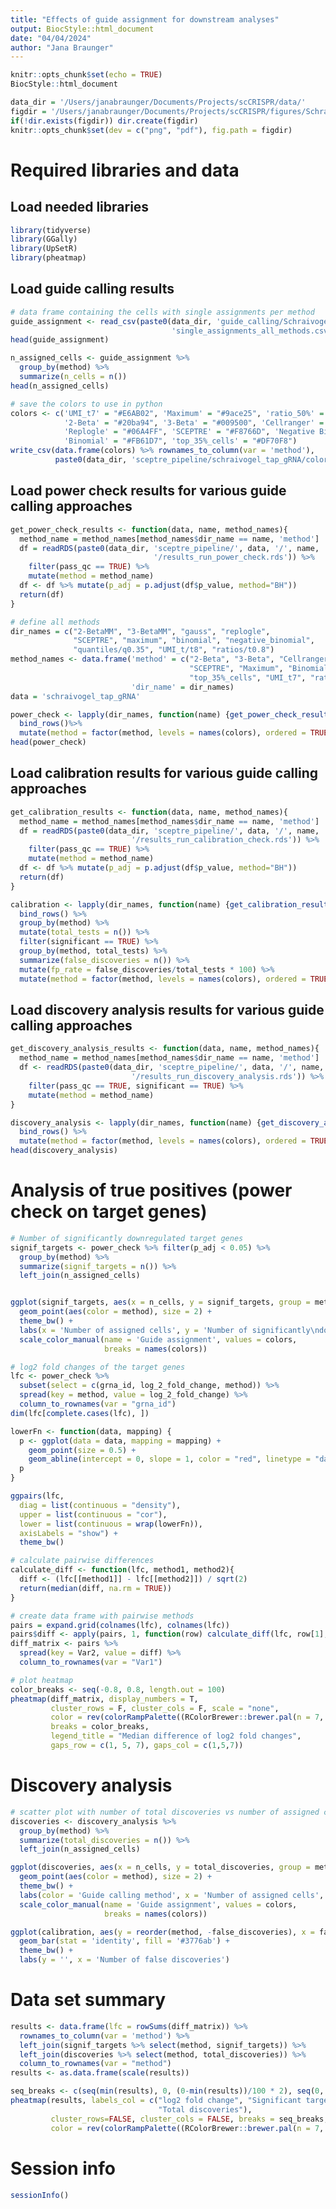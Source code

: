 ```yaml
---
title: "Effects of guide assignment for downstream analyses"
output: BiocStyle::html_document
date: "04/04/2024"
author: "Jana Braunger"
---
```


```r
knitr::opts_chunk$set(echo = TRUE)
BiocStyle::html_document 

data_dir = '/Users/janabraunger/Documents/Projects/scCRISPR/data/'
figdir = '/Users/janabraunger/Documents/Projects/scCRISPR/figures/Schraivogel_TAP/'
if(!dir.exists(figdir)) dir.create(figdir)
knitr::opts_chunk$set(dev = c("png", "pdf"), fig.path = figdir)
```

# Required libraries and data
## Load needed libraries
```r
library(tidyverse)
library(GGally)
library(UpSetR)
library(pheatmap)
```

## Load guide calling results
```r
# data frame containing the cells with single assignments per method
guide_assignment <- read_csv(paste0(data_dir, 'guide_calling/Schraivogel_TAP/', 
                                    'single_assignments_all_methods.csv'), show_col_types = FALSE) 
head(guide_assignment)

n_assigned_cells <- guide_assignment %>% 
  group_by(method) %>%
  summarize(n_cells = n()) 
head(n_assigned_cells)
```

```r
# save the colors to use in python
colors <- c('UMI_t7' = "#E6AB02", 'Maximum' = "#9ace25", 'ratio_50%' = "#00d360", 
            '2-Beta' = "#20ba94", '3-Beta' = "#009500", 'Cellranger' = "#06cdff",
            'Replogle' = "#06A4FF", 'SCEPTRE' = "#F8766D", 'Negative Binomial' = "#FF66A8", 
            'Binomial' = "#FB61D7", 'top_35%_cells' = "#DF70F8")
write_csv(data.frame(colors) %>% rownames_to_column(var = 'method'), 
          paste0(data_dir, 'sceptre_pipeline/schraivogel_tap_gRNA/colors.csv'))
```


## Load power check results for various guide calling approaches
```r
get_power_check_results <- function(data, name, method_names){
  method_name = method_names[method_names$dir_name == name, 'method']
  df = readRDS(paste0(data_dir, 'sceptre_pipeline/', data, '/', name, 
                                '/results_run_power_check.rds')) %>%
    filter(pass_qc == TRUE) %>%
    mutate(method = method_name)
  df <- df %>% mutate(p_adj = p.adjust(df$p_value, method="BH"))
  return(df)
}
```

```r
# define all methods
dir_names = c("2-BetaMM", "3-BetaMM", "gauss", "replogle", 
              "SCEPTRE", "maximum", "binomial", "negative_binomial",
              "quantiles/q0.35", "UMI_t/t8", "ratios/t0.8")
method_names <- data.frame('method' = c("2-Beta", "3-Beta", "Cellranger", "Replogle", 
                                        "SCEPTRE", "Maximum", "Binomial", "Negative Binomial",
                                        "top_35%_cells", "UMI_t7", "ratio_50%"), 
                           'dir_name' = dir_names)
data = 'schraivogel_tap_gRNA'

power_check <- lapply(dir_names, function(name) {get_power_check_results(data, name, method_names)}) %>% 
  bind_rows()%>%
  mutate(method = factor(method, levels = names(colors), ordered = TRUE))
head(power_check)
```


## Load calibration results for various guide calling approaches
```r
get_calibration_results <- function(data, name, method_names){
  method_name = method_names[method_names$dir_name == name, 'method']
  df = readRDS(paste0(data_dir, 'sceptre_pipeline/', data, '/', name, 
                           '/results_run_calibration_check.rds')) %>%
    filter(pass_qc == TRUE) %>%
    mutate(method = method_name)
  df <- df %>% mutate(p_adj = p.adjust(df$p_value, method="BH"))
  return(df)
}
```

```r
calibration <- lapply(dir_names, function(name) {get_calibration_results(data, name, method_names)}) %>% 
  bind_rows() %>%
  group_by(method) %>%
  mutate(total_tests = n()) %>%
  filter(significant == TRUE) %>%
  group_by(method, total_tests) %>%
  summarize(false_discoveries = n()) %>%
  mutate(fp_rate = false_discoveries/total_tests * 100) %>%
  mutate(method = factor(method, levels = names(colors), ordered = TRUE))
```


## Load discovery analysis results for various guide calling approaches
```r
get_discovery_analysis_results <- function(data, name, method_names){
  method_name = method_names[method_names$dir_name == name, 'method']
  df <- readRDS(paste0(data_dir, 'sceptre_pipeline/', data, '/', name, 
                           '/results_run_discovery_analysis.rds')) %>%
    filter(pass_qc == TRUE, significant == TRUE) %>%
    mutate(method = method_name)
}
```

```r
discovery_analysis <- lapply(dir_names, function(name) {get_discovery_analysis_results(data, name, method_names)}) %>% 
  bind_rows() %>%
  mutate(method = factor(method, levels = names(colors), ordered = TRUE))
head(discovery_analysis)
```


# Analysis of true positives (power check on target genes)
```r
# Number of significantly downregulated target genes
signif_targets <- power_check %>% filter(p_adj < 0.05) %>% 
  group_by(method) %>% 
  summarize(signif_targets = n()) %>%
  left_join(n_assigned_cells)


ggplot(signif_targets, aes(x = n_cells, y = signif_targets, group = method)) +
  geom_point(aes(color = method), size = 2) + 
  theme_bw() + 
  labs(x = 'Number of assigned cells', y = 'Number of significantly\ndownregulated target genes')  +
  scale_color_manual(name = 'Guide assignment', values = colors, 
                     breaks = names(colors))
```


```r
# log2 fold changes of the target genes
lfc <- power_check %>% 
  subset(select = c(grna_id, log_2_fold_change, method)) %>% 
  spread(key = method, value = log_2_fold_change) %>%
  column_to_rownames(var = "grna_id")
dim(lfc[complete.cases(lfc), ])

lowerFn <- function(data, mapping) {
  p <- ggplot(data = data, mapping = mapping) +
    geom_point(size = 0.5) +
    geom_abline(intercept = 0, slope = 1, color = "red", linetype = "dashed")
  p
}

ggpairs(lfc,
  diag = list(continuous = "density"),
  upper = list(continuous = "cor"),
  lower = list(continuous = wrap(lowerFn)),
  axisLabels = "show") +
  theme_bw()
```


```r
# calculate pairwise differences
calculate_diff <- function(lfc, method1, method2){
  diff <- (lfc[[method1]] - lfc[[method2]]) / sqrt(2)
  return(median(diff, na.rm = TRUE))
}

# create data frame with pairwise methods
pairs = expand.grid(colnames(lfc), colnames(lfc))
pairs$diff <- apply(pairs, 1, function(row) calculate_diff(lfc, row[1], row[2]))
diff_matrix <- pairs %>% 
  spread(key = Var2, value = diff) %>% 
  column_to_rownames(var = "Var1")

# plot heatmap
color_breaks <- seq(-0.8, 0.8, length.out = 100)
pheatmap(diff_matrix, display_numbers = T, 
         cluster_rows = F, cluster_cols = F, scale = "none",
         color = rev(colorRampPalette((RColorBrewer::brewer.pal(n = 7, name ="RdBu")))(100)),
         breaks = color_breaks,
         legend_title = "Median difference of log2 fold changes", 
         gaps_row = c(1, 5, 7), gaps_col = c(1,5,7))
```


# Discovery analysis 

```r
# scatter plot with number of total discoveries vs number of assigned cells
discoveries <- discovery_analysis %>% 
  group_by(method) %>% 
  summarize(total_discoveries = n()) %>% 
  left_join(n_assigned_cells)

ggplot(discoveries, aes(x = n_cells, y = total_discoveries, group = method)) +
  geom_point(aes(color = method), size = 2) +
  theme_bw() + 
  labs(color = 'Guide calling method', x = 'Number of assigned cells', y = 'Number of total discoveries') +
  scale_color_manual(name = 'Guide assignment', values = colors, 
                     breaks = names(colors))
```

```r
ggplot(calibration, aes(y = reorder(method, -false_discoveries), x = false_discoveries)) +
  geom_bar(stat = 'identity', fill = '#3776ab') + 
  theme_bw() + 
  labs(y = '', x = 'Number of false discoveries')
```

# Data set summary 
```r
results <- data.frame(lfc = rowSums(diff_matrix)) %>% 
  rownames_to_column(var = 'method') %>%
  left_join(signif_targets %>% select(method, signif_targets)) %>%
  left_join(discoveries %>% select(method, total_discoveries)) %>%
  column_to_rownames(var = "method")
results <- as.data.frame(scale(results))

seq_breaks <- c(seq(min(results), 0, (0-min(results))/100 * 2), seq(0, max(results), (max(results)-0)/100 * 2)[-1])
pheatmap(results, labels_col = c("log2 fold change", "Significant targets",
                                 "Total discoveries"),
         cluster_rows=FALSE, cluster_cols = FALSE, breaks = seq_breaks, gaps_row = c(1, 5, 7),
         color = rev(colorRampPalette((RColorBrewer::brewer.pal(n = 7, name ="RdBu")))(100)))
```


# Session info
```r
sessionInfo()
```

